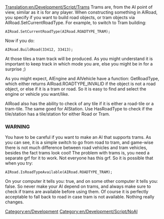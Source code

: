[[Translation:en/Development/Script/Trams]]
Trams are, from the AI point of view, similar as it is for any player. When constructing something in AIRoad, you specify if you want to build road objects, or tram objects via AIRoad.SetCurrentRoadType. For example, to switch to Tram building:

 AIRoad.SetCurrentRoadType(AIRoad.ROADTYPE_TRAM);

Now if you do:

 AIRoad.BuildRoad(33412, 33413);

At those tiles a tram track will be produced. As you might understand it is important to keep track in which mode you are, else you might be in for a surprise ;)

As you might expect, AIEngine and AIVehicle have a function: GetRoadType, which either returns AIRoad.ROADTYPE_INVALID if the object is not a road object, or else if it is a tram or road. So it is easy to find and select the engine or vehicle you want/like.

AIRoad also has the ability to check of any tile if it is either a road-tile or a tram-tile. The same goed for AIStation. Use HasRoadType to check if the tile/station has a tile/station for either Road or Tram.


===WARNING===

You have to be careful if you want to make an AI that supports trams. As you can see, it is a simple switch to go from road to tram, and game-wise there is not much difference between road vehicles and tram vehicles, besides the fact trams look cool! The problem with trams is, you need a separate grf for it to work. Not everyone has this grf. So it is possible that when you try:

 AIRoad.IsRoadTypeAvailable(AIRoad.ROADTYPE_TRAM);

[[Category:en/Development]]
[[Category:en/Development/Script/NoAI]]
On your computer it tells you: true, and on some other computer it tells you: false. So never make your AI depend on trams, and always make sure to check if trams are available before using them. Of course it is perfectly acceptable to fall back to road in case tram is not available. Nothing really changes.